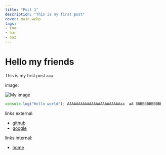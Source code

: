 ```yaml
---
title: "Post 1"
description: "This is my first post"
cover: main.webp
tags:
- foo
- bar
- baz
---
```


# Hello my friends

This is my first post `aaa`

image:

![My image](main.webp)

```js
console.log("Hello world"); AAAAAAAAAAAAAAAAAAAAAAAAaa  aA BBBBBBBBBBBBBBBB                                   w
```

links external:

- [github](https://github.com)
- [google](https://google.com)

links internal:

- [home](/)
